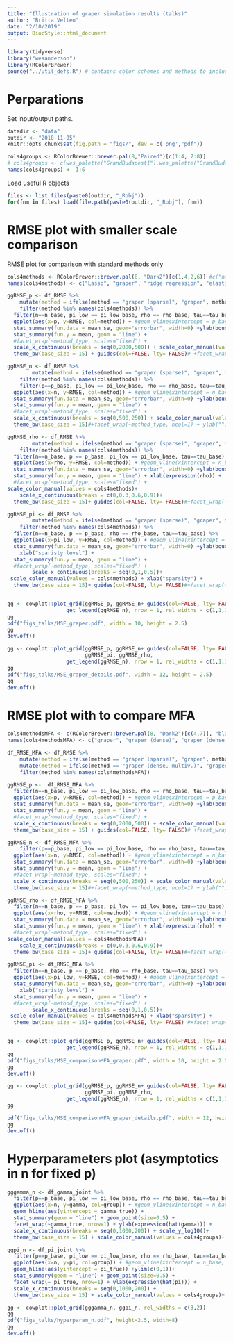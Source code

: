 ```yaml
---
title: "Illustration of graper simulation results (talks)"
author: "Britta Velten"
date: "2/18/2019"
output: BiocStyle::html_document
---
```



```r
library(tidyverse)
library("wesanderson")
library(RColorBrewer)
source("../util_defs.R") # contains color schemes and methods to include
```

# Perparations
Set input/output paths.
```r
datadir <- "data"
outdir <- "2018-11-05"
knitr::opts_chunk$set(fig.path = "figs/", dev = c('png',"pdf"))
```

```r
cols4groups <- RColorBrewer::brewer.pal(8,"Paired")[c(1:4, 7:8)]
# cols4groups <- c(wes_palette("GrandBudapest1"),wes_palette("GrandBudapest2")[1:2])
names(cols4groups) <- 1:6
```

Load useful R objects
```r
files <- list.files(paste0(outdir, "_Robj"))
for(fnm in files) load(file.path(paste0(outdir, "_Robj"), fnm))
```


# RMSE plot with smaller scale comparison
RMSE plot for comparison with standard methods only
```r
cols4methods <- RColorBrewer::brewer.pal(8, "Dark2")[c(1,4,2,6)] #c("navy", "red", "brown", "orange")
names(cols4methods) <- c("Lasso", "graper", "ridge regression", "elastic net")

ggRMSE_p <- df_RMSE %>%
    mutate(method = ifelse(method == "graper (sparse)", "graper", method)) %>%
    filter(method %in% names(cols4methods)) %>%
  filter(n==n_base, pi_low == pi_low_base, rho == rho_base, tau==tau_base) %>%
  ggplot(aes(x=p, y=RMSE, col=method)) + #geom_vline(xintercept = p_base, lty="dashed") + 
  stat_summary(fun.data = mean_se, geom="errorbar", width=0) +ylab(bquote(RMSE (hat(y))))+
  stat_summary(fun.y = mean, geom = "line") +
  #facet_wrap(~method_type, scales="fixed") + 
  scale_x_continuous(breaks = seq(0,2000,500)) + scale_color_manual(values = cols4methods)+
  theme_bw(base_size = 15) + guides(col=FALSE, lty= FALSE)# +facet_wrap(~method_type, ncol=1)

ggRMSE_n <- df_RMSE %>%
        mutate(method = ifelse(method == "graper (sparse)", "graper", method)) %>%
    filter(method %in% names(cols4methods)) %>%
    filter(p==p_base, pi_low == pi_low_base, rho == rho_base, tau==tau_base) %>%
  ggplot(aes(x=n, y=RMSE, col=method)) + #geom_vline(xintercept = n_base, lty="dashed") + 
  stat_summary(fun.data = mean_se, geom="errorbar", width=0) +ylab(bquote(RMSE (hat(y))))+
  stat_summary(fun.y = mean, geom = "line") +
  #facet_wrap(~method_type, scales="fixed") +
  scale_x_continuous(breaks = seq(0,500,250)) + scale_color_manual(values = cols4methods)+
  theme_bw(base_size = 15)#+facet_wrap(~method_type, ncol=1) + ylab("")

ggRMSE_rho <- df_RMSE %>%
        mutate(method = ifelse(method == "graper (sparse)", "graper", method)) %>%
    filter(method %in% names(cols4methods)) %>%
  filter(n==n_base, p == p_base, pi_low == pi_low_base, tau==tau_base) %>%
  ggplot(aes(x=rho, y=RMSE, col=method)) + #geom_vline(xintercept = n_base, lty="dashed") + 
  stat_summary(fun.data = mean_se, geom="errorbar", width=0) +ylab(bquote(RMSE (hat(y))))+
  stat_summary(fun.y = mean, geom = "line") + xlab(expression(rho)) + 
  #facet_wrap(~method_type, scales="fixed") +
scale_color_manual(values = cols4methods)+
    scale_x_continuous(breaks = c(0,0.3,0.6,0.9))+
  theme_bw(base_size = 15)+ guides(col=FALSE, lty= FALSE)#+facet_wrap(~method_type, ncol=1) + ylab("")

ggRMSE_pi <- df_RMSE %>%
        mutate(method = ifelse(method == "graper (sparse)", "graper", method)) %>%
    filter(method %in% names(cols4methods)) %>%
  filter(n==n_base, p == p_base, rho == rho_base, tau==tau_base) %>% 
  ggplot(aes(x=pi_low, y=RMSE, col=method)) + #geom_vline(xintercept = n_base, lty="dashed") + 
  stat_summary(fun.data = mean_se, geom="errorbar", width=0) +ylab(bquote(RMSE (hat(y))))+
    xlab("sparisty level") +
  stat_summary(fun.y = mean, geom = "line") +
  #facet_wrap(~method_type, scales="fixed") +
        scale_x_continuous(breaks = seq(0,1,0.5))+
 scale_color_manual(values = cols4methods) + xlab("sparsity") + 
  theme_bw(base_size = 15)+ guides(col=FALSE, lty= FALSE)#+facet_wrap(~method_type, ncol=1) + ylab("")


gg <- cowplot::plot_grid(ggRMSE_p, ggRMSE_n+ guides(col=FALSE, lty= FALSE), ggRMSE_rho,
                   get_legend(ggRMSE_n), nrow = 1, rel_widths = c(1,1,1,0.6))
gg
pdf("figs_talks/MSE_graper.pdf", width = 10, height = 2.5)
gg
dev.off()

gg <- cowplot::plot_grid(ggRMSE_p, ggRMSE_n+ guides(col=FALSE, lty= FALSE),
                         ggRMSE_pi, ggRMSE_rho,
                   get_legend(ggRMSE_n), nrow = 1, rel_widths = c(1,1,1,1,0.6))
gg
pdf("figs_talks/MSE_graper_details.pdf", width = 12, height = 2.5)
gg
dev.off()
```

# RMSE plot with to compare MFA
```r
cols4methodsMFA <- c(RColorBrewer::brewer.pal(8, "Dark2")[c(4,7)], "black")
names(cols4methodsMFA) <- c("graper", "graper (dense)", "graper (dense, mv.)")

df_RMSE_MFA <- df_RMSE %>%
    mutate(method = ifelse(method == "graper (sparse)", "graper", method)) %>%
    mutate(method = ifelse(method == "graper (dense, multiv.)", "graper (dense, mv.)", method)) %>%
    filter(method %in% names(cols4methodsMFA))

ggRMSE_p <-  df_RMSE_MFA %>%
  filter(n==n_base, pi_low == pi_low_base, rho == rho_base, tau==tau_base) %>%
  ggplot(aes(x=p, y=RMSE, col=method)) + #geom_vline(xintercept = p_base, lty="dashed") + 
  stat_summary(fun.data = mean_se, geom="errorbar", width=0) +ylab(bquote(RMSE (hat(y))))+
  stat_summary(fun.y = mean, geom = "line") +
  #facet_wrap(~method_type, scales="fixed") + 
  scale_x_continuous(breaks = seq(0,2000,500)) + scale_color_manual(values = cols4methodsMFA)+
  theme_bw(base_size = 15) + guides(col=FALSE, lty= FALSE)# +facet_wrap(~method_type, ncol=1)

ggRMSE_n <- df_RMSE_MFA %>%
    filter(p==p_base, pi_low == pi_low_base, rho == rho_base, tau==tau_base) %>%
  ggplot(aes(x=n, y=RMSE, col=method)) + #geom_vline(xintercept = n_base, lty="dashed") + 
  stat_summary(fun.data = mean_se, geom="errorbar", width=0) +ylab(bquote(RMSE (hat(y))))+
  stat_summary(fun.y = mean, geom = "line") +
  #facet_wrap(~method_type, scales="fixed") +
  scale_x_continuous(breaks = seq(0,500,250)) + scale_color_manual(values = cols4methodsMFA)+
  theme_bw(base_size = 15)#+facet_wrap(~method_type, ncol=1) + ylab("")

ggRMSE_rho <- df_RMSE_MFA %>%
  filter(n==n_base, p == p_base, pi_low == pi_low_base, tau==tau_base) %>%
  ggplot(aes(x=rho, y=RMSE, col=method)) + #geom_vline(xintercept = n_base, lty="dashed") + 
  stat_summary(fun.data = mean_se, geom="errorbar", width=0) +ylab(bquote(RMSE (hat(y))))+
  stat_summary(fun.y = mean, geom = "line") + xlab(expression(rho)) + 
  #facet_wrap(~method_type, scales="fixed") +
scale_color_manual(values = cols4methodsMFA)+
    scale_x_continuous(breaks = c(0,0.3,0.6,0.9))+
  theme_bw(base_size = 15)+ guides(col=FALSE, lty= FALSE)#+facet_wrap(~method_type, ncol=1) + ylab("")

ggRMSE_pi <- df_RMSE_MFA %>%
  filter(n==n_base, p == p_base, rho == rho_base, tau==tau_base) %>% 
  ggplot(aes(x=pi_low, y=RMSE, col=method)) + #geom_vline(xintercept = n_base, lty="dashed") + 
  stat_summary(fun.data = mean_se, geom="errorbar", width=0) +ylab(bquote(RMSE (hat(y))))+
    xlab("sparisty level") +
  stat_summary(fun.y = mean, geom = "line") +
  #facet_wrap(~method_type, scales="fixed") +
        scale_x_continuous(breaks = seq(0,1,0.5))+
 scale_color_manual(values = cols4methodsMFA) + xlab("sparsity") + 
  theme_bw(base_size = 15)+ guides(col=FALSE, lty= FALSE) #+facet_wrap(~method_type, ncol=1) + ylab("")


gg <- cowplot::plot_grid(ggRMSE_p, ggRMSE_n+ guides(col=FALSE, lty= FALSE), ggRMSE_rho,
                   get_legend(ggRMSE_n), nrow = 1, rel_widths = c(1,1,1,0.7))
gg
pdf("figs_talks/MSE_comparisonMFA_graper.pdf", width = 10, height = 2.5)
gg
dev.off()

gg <- cowplot::plot_grid(ggRMSE_p, ggRMSE_n+ guides(col=FALSE, lty= FALSE),
                         ggRMSE_pi, ggRMSE_rho,
                   get_legend(ggRMSE_n), nrow = 1, rel_widths = c(1,1,1,1,0.7))
gg

pdf("figs_talks/MSE_comparisonMFA_graper_details.pdf", width = 12, height = 2.5)
gg
dev.off()
```


# Hyperparameters plot (asymptotics in n for fixed p)
```r
gggamma_n <- df_gamma_joint %>%
  filter(p==p_base, pi_low == pi_low_base, rho == rho_base, tau==tau_base) %>%
  ggplot(aes(x=n, y=gamma, col=group)) + #geom_vline(xintercept = n_base, lty="dashed") + 
  geom_hline(aes(yintercept = gamma_true)) +
  stat_summary(geom = "line") + geom_point(size=0.5) +
  facet_wrap(~gamma_true, nrow=1) + ylab(expression(hat(gamma))) + 
  scale_x_continuous(breaks = seq(0,1000,200)) + scale_y_log10()+
  theme_bw(base_size = 15) + scale_color_manual(values = cols4groups)+ guides( col = FALSE)

ggpi_n <- df_pi_joint %>% 
  filter(p==p_base, pi_low == pi_low_base, rho == rho_base, tau==tau_base) %>%
  ggplot(aes(x=n, y=pi, col=group)) + #geom_vline(xintercept = n_base, lty="dashed") + 
  geom_hline(aes(yintercept = pi_true)) +ylim(c(0,1))+
  stat_summary(geom = "line") + geom_point(size=0.5) +
  facet_wrap(~ pi_true, nrow=1) + ylab(expression(hat(pi))) +
  scale_x_continuous(breaks = seq(0,1000,200)) +
  theme_bw(base_size = 15) + scale_color_manual(values = cols4groups)+ guides( col = FALSE)

gg <- cowplot::plot_grid(gggamma_n, ggpi_n, rel_widths = c(3,2))
gg
pdf("figs_talks/hyperparam_n.pdf", height=2.5, width=8)
gg
dev.off()
```



